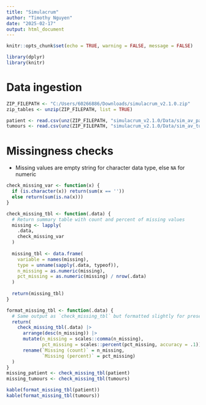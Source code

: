 ---
title: "Simulacrum"
author: "Timothy Nguyen"
date: "2025-02-17"
output: html_document
---

```{r setup, include=FALSE}
knitr::opts_chunk$set(echo = TRUE, warning = FALSE, message = FALSE)
```

```{r, results = 'hide'}
library(dplyr)
library(knitr)

```

# Data ingestion

```{r}
ZIP_FILEPATH <- "C:/Users/60266886/Downloads/simulacrum_v2.1.0.zip"
zip_tables <- unzip(ZIP_FILEPATH, list = TRUE)

patient <- read.csv(unz(ZIP_FILEPATH, "simulacrum_v2.1.0/Data/sim_av_patient.csv"))
tumours <- read.csv(unz(ZIP_FILEPATH, "simulacrum_v2.1.0/Data/sim_av_tumour.csv"))

```

# Missingness checks

* Missing values are empty string for character data type, else `NA` for numeric

```{r}
check_missing_var <- function(x) {
  if (is.character(x)) return(sum(x == ''))
  else return(sum(is.na(x)))
}

check_missing_tbl <- function(.data) {
  # Return summary table with count and percent of missing values
  missing <- lapply(
    .data,
    check_missing_var
  )
  
  missing_tbl <- data.frame(
    variable = names(missing),
    type = unname(sapply(.data, typeof)),
    n_missing = as.numeric(missing),
    pct_missing = as.numeric(missing) / nrow(.data)
  )
  
  return(missing_tbl)
}

format_missing_tbl <- function(.data) {
  # Same output as `check_missing_tbl` but formatted slightly for presentation
  return(
    check_missing_tbl(.data) |>
      arrange(desc(n_missing)) |>
      mutate(n_missing = scales::comma(n_missing),
             pct_missing = scales::percent(pct_missing, accuracy = .1)) |>
      rename(`Missing (count)` = n_missing,
             `Missing (percent)` = pct_missing)
  )
}
missing_patient <- check_missing_tbl(patient)
missing_tumours <- check_missing_tbl(tumours)

kable(format_missing_tbl(patient))
kable(format_missing_tbl(tumours))
```


